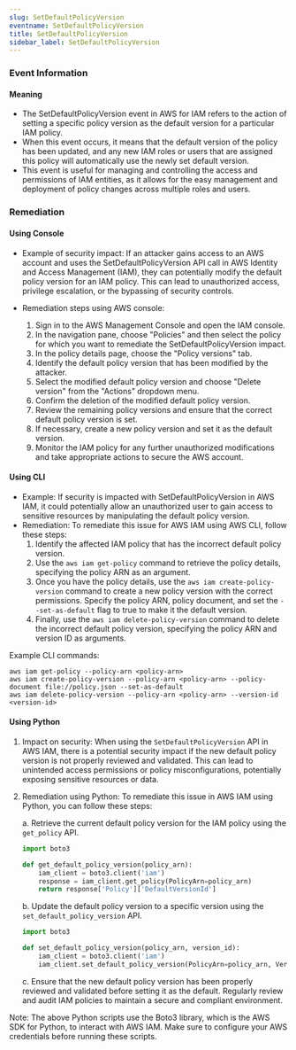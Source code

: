 ```yaml
--- 
slug: SetDefaultPolicyVersion
eventname: SetDefaultPolicyVersion
title: SetDefaultPolicyVersion
sidebar_label: SetDefaultPolicyVersion
---
```

                       
### Event Information

#### Meaning

- The SetDefaultPolicyVersion event in AWS for IAM refers to the action of setting a specific policy version as the default version for a particular IAM policy.
- When this event occurs, it means that the default version of the policy has been updated, and any new IAM roles or users that are assigned this policy will automatically use the newly set default version.
- This event is useful for managing and controlling the access and permissions of IAM entities, as it allows for the easy management and deployment of policy changes across multiple roles and users.

### Remediation

#### Using Console

- Example of security impact: If an attacker gains access to an AWS account and uses the SetDefaultPolicyVersion API call in AWS Identity and Access Management (IAM), they can potentially modify the default policy version for an IAM policy. This can lead to unauthorized access, privilege escalation, or the bypassing of security controls.

- Remediation steps using AWS console:
  1. Sign in to the AWS Management Console and open the IAM console.
  2. In the navigation pane, choose "Policies" and then select the policy for which you want to remediate the SetDefaultPolicyVersion impact.
  3. In the policy details page, choose the "Policy versions" tab.
  4. Identify the default policy version that has been modified by the attacker.
  5. Select the modified default policy version and choose "Delete version" from the "Actions" dropdown menu.
  6. Confirm the deletion of the modified default policy version.
  7. Review the remaining policy versions and ensure that the correct default policy version is set.
  8. If necessary, create a new policy version and set it as the default version.
  9. Monitor the IAM policy for any further unauthorized modifications and take appropriate actions to secure the AWS account.

#### Using CLI

- Example: If security is impacted with SetDefaultPolicyVersion in AWS IAM, it could potentially allow an unauthorized user to gain access to sensitive resources by manipulating the default policy version.
- Remediation: To remediate this issue for AWS IAM using AWS CLI, follow these steps:
  1. Identify the affected IAM policy that has the incorrect default policy version.
  2. Use the `aws iam get-policy` command to retrieve the policy details, specifying the policy ARN as an argument.
  3. Once you have the policy details, use the `aws iam create-policy-version` command to create a new policy version with the correct permissions. Specify the policy ARN, policy document, and set the `--set-as-default` flag to true to make it the default version.
  4. Finally, use the `aws iam delete-policy-version` command to delete the incorrect default policy version, specifying the policy ARN and version ID as arguments.

Example CLI commands:
```
aws iam get-policy --policy-arn <policy-arn>
aws iam create-policy-version --policy-arn <policy-arn> --policy-document file://policy.json --set-as-default
aws iam delete-policy-version --policy-arn <policy-arn> --version-id <version-id>
```

#### Using Python

1. Impact on security: When using the `SetDefaultPolicyVersion` API in AWS IAM, there is a potential security impact if the new default policy version is not properly reviewed and validated. This can lead to unintended access permissions or policy misconfigurations, potentially exposing sensitive resources or data.

2. Remediation using Python: To remediate this issue in AWS IAM using Python, you can follow these steps:

   a. Retrieve the current default policy version for the IAM policy using the `get_policy` API.
   
   ```python
   import boto3

   def get_default_policy_version(policy_arn):
       iam_client = boto3.client('iam')
       response = iam_client.get_policy(PolicyArn=policy_arn)
       return response['Policy']['DefaultVersionId']
   ```
   
   b. Update the default policy version to a specific version using the `set_default_policy_version` API.
   
   ```python
   import boto3

   def set_default_policy_version(policy_arn, version_id):
       iam_client = boto3.client('iam')
       iam_client.set_default_policy_version(PolicyArn=policy_arn, VersionId=version_id)
   ```
   
   c. Ensure that the new default policy version has been properly reviewed and validated before setting it as the default. Regularly review and audit IAM policies to maintain a secure and compliant environment.

Note: The above Python scripts use the Boto3 library, which is the AWS SDK for Python, to interact with AWS IAM. Make sure to configure your AWS credentials before running these scripts.


 